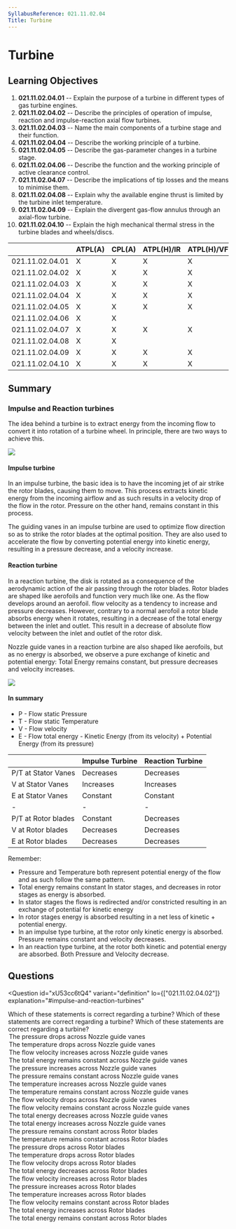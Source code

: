 ```yaml
---
SyllabusReference: 021.11.02.04
Title: Turbine
---
```


# Turbine

## Learning Objectives

1. **021.11.02.04.01** -- Explain the purpose of a turbine in different types of
   gas turbine engines.
2. **021.11.02.04.02** -- Describe the principles of operation of impulse,
   reaction and impulse-reaction axial flow turbines.
3. **021.11.02.04.03** -- Name the main components of a turbine stage and their
   function.
4. **021.11.02.04.04** -- Describe the working principle of a turbine.
5. **021.11.02.04.05** -- Describe the gas-parameter changes in a turbine stage.
6. **021.11.02.04.06** -- Describe the function and the working principle of
   active clearance control.
7. **021.11.02.04.07** -- Describe the implications of tip losses and the means
   to minimise them.
8. **021.11.02.04.08** -- Explain why the available engine thrust is limited by
   the turbine inlet temperature.
9. **021.11.02.04.09** -- Explain the divergent gas-flow annulus through an
   axial-flow turbine.
10. **021.11.02.04.10** -- Explain the high mechanical thermal stress in the
    turbine blades and wheels/discs.

|                 | ATPL(A) | CPL(A) | ATPL(H)/IR | ATPL(H)/VFR | CPL(H) | IR  | CBIR(A) |
| --------------- | ------- | ------ | ---------- | ----------- | ------ | --- | ------- |
| 021.11.02.04.01 | X       | X      | X          | X           | X      |     |         |
| 021.11.02.04.02 | X       | X      | X          | X           | X      |     |         |
| 021.11.02.04.03 | X       | X      | X          | X           | X      |     |         |
| 021.11.02.04.04 | X       | X      | X          | X           | X      |     |         |
| 021.11.02.04.05 | X       | X      | X          | X           | X      |     |         |
| 021.11.02.04.06 | X       | X      |            |             |        |     |         |
| 021.11.02.04.07 | X       | X      | X          | X           | X      |     |         |
| 021.11.02.04.08 | X       | X      |            |             |        |     |         |
| 021.11.02.04.09 | X       | X      | X          | X           | X      |     |         |
| 021.11.02.04.10 | X       | X      | X          | X           | X      |     |         |

## Summary

### Impulse and Reaction turbines

The idea behind a turbine is to extract energy from the incoming flow to convert
it into rotation of a turbine wheel. In principle, there are two ways to achieve
this.

<img src="images/021.11.02.04-01.jpeg" />

#### Impulse turbine

In an impulse turbine, the basic idea is to have the incoming jet of air strike
the rotor blades, causing them to move. This process extracts kinetic energy
from the incoming airflow and as such results in a velocity drop of the flow in
the rotor. Pressure on the other hand, remains constant in this process.

The guiding vanes in an impulse turbine are used to optimize flow direction so
as to strike the rotor blades at the optimal position. They are also used to
accelerate the flow by converting potential energy into kinetic energy,
resulting in a pressure decrease, and a velocity increase.

#### Reaction turbine

In a reaction turbine, the disk is rotated as a consequence of the aerodynamic
action of the air passing through the rotor blades. Rotor blades are shaped like
aerofoils and function very much like one. As the flow develops around an
aerofoil. flow velocity as a tendency to increase and pressure decreases.
However, contrary to a normal aerofoil a rotor blade absorbs energy when it
rotates, resulting in a decrease of the total energy between the inlet and
outlet. This result in a decrease of absolute flow velocity between the inlet
and outlet of the rotor disk.

Nozzle guide vanes in a reaction turbine are also shaped like aerofoils, but as
no energy is absorbed, we observe a pure exchange of kinetic and potential
energy: Total Energy remains constant, but pressure decreases and velocity
increases.

<img src="images/021.11.02.04-02.jpeg" />

#### In summary

- P - Flow static Pressure
- T - Flow static Temperature
- V - Flow velocity
- E - Flow total energy - Kinetic Energy (from its velocity) + Potential Energy
  (from its pressure)

|                     | Impulse Turbine | Reaction Turbine |
| ------------------- | --------------- | ---------------- |
| P/T at Stator Vanes | Decreases       | Decreases        |
| V at Stator Vanes   | Increases       | Increases        |
| E at Stator Vanes   | Constant        | Constant         |
| -                   | -               | -                |
| P/T at Rotor blades | Constant        | Decreases        |
| V at Rotor blades   | Decreases       | Decreases        |
| E at Rotor blades   | Decreases       | Decreases        |

Remember:

- Pressure and Temperature both represent potential energy of the flow and as
  such follow the same pattern.
- Total energy remains constant In stator stages, and decreases in rotor stages
  as energy is absorbed.
- In stator stages the flows is redirected and/or constricted resulting in an
  exchange of potential for kinetic energy
- In rotor stages energy is absorbed resulting in a net less of kinetic +
  potential energy.
- In an impulse type turbine, at the rotor only kinetic energy is absorbed.
  Pressure remains constant and velocity decreases.
- In an reaction type turbine, at the rotor both kinetic and potential energy
  are absorbed. Both Pressure and Velocity decrease.

## Questions

<Question
  id="xU53cc6tQ4"
  variant="definition"
  lo={["021.11.02.04.02"]}
  explanation="#impulse-and-reaction-turbines"
>
  <Text variant="oneCorrect">
    Which of these statements is correct regarding a <Subject /> turbine?
  </Text>
  <Text variant="oneTwo">
    Which of these statements are correct regarding a <Subject /> turbine?
  </Text>
  <Text variant="multipleCorrect" select={5}>
    Which of these statements are correct regarding a <Subject /> turbine?
  </Text>
  <Option key="1" id="xU53cc6tQ4-1" subject={["impulse", "reaction"]}>
    The pressure drops across Nozzle guide vanes
  </Option>
  <Option key="1" id="xU53cc6tQ4-2" subject={["impulse", "reaction"]}>
    The temperature drops across Nozzle guide vanes
  </Option>
  <Option key="1" id="xU53cc6tQ4-3" subject={["impulse", "reaction"]}>
    The flow velocity increases across Nozzle guide vanes
  </Option>
  <Option key="1" id="xU53cc6tQ4-4" subject={["impulse", "reaction"]}>
    The total energy remains constant across Nozzle guide vanes
  </Option>
  <Option key="1" id="xU53cc6tQ4-5">
    The pressure increases across Nozzle guide vanes
  </Option>
  <Option key="1" id="xU53cc6tQ4-6">
    The pressure remains constant across Nozzle guide vanes
  </Option>
  <Option key="1" id="xU53cc6tQ4-7">
    The temperature increases across Nozzle guide vanes
  </Option>
  <Option key="1" id="xU53cc6tQ4-8">
    The temperature remains constant across Nozzle guide vanes
  </Option>
  <Option key="1" id="xU53cc6tQ4-9">
    The flow velocity drops across Nozzle guide vanes
  </Option>
  <Option key="1" id="xU53cc6tQ4-a">
    The flow velocity remains constant across Nozzle guide vanes
  </Option>
  <Option key="1" id="xU53cc6tQ4-b">
    The total energy decreases across Nozzle guide vanes
  </Option>
  <Option key="1" id="xU53cc6tQ4-c">
    The total energy increases across Nozzle guide vanes
  </Option>
  <Option key="2" id="xU53cc6tQ4-d" subject={["impulse"]}>
    The pressure remains constant across Rotor blades
  </Option>
  <Option key="2" id="xU53cc6tQ4-e" subject={["impulse"]}>
    The temperature remains constant across Rotor blades
  </Option>
  <Option key="2" id="xU53cc6tQ4-f" subject={["reaction"]}>
    The pressure drops across Rotor blades
  </Option>
  <Option key="2" id="xU53cc6tQ4-g" subject={["reaction"]}>
    The temperature drops across Rotor blades
  </Option>
  <Option key="2" id="xU53cc6tQ4-h" subject={["reaction", "impulse"]}>
    The flow velocity drops across Rotor blades
  </Option>
  <Option key="2" id="xU53cc6tQ4-i" subject={["reaction", "impulse"]}>
    The total energy decreases across Rotor blades
  </Option>
  <Option key="2" id="xU53cc6tQ4-j">
    The flow velocity increases across Rotor blades
  </Option>
  <Option key="2" id="xU53cc6tQ4-k">
    The pressure increases across Rotor blades
  </Option>
  <Option key="2" id="xU53cc6tQ4-l">
    The temperature increases across Rotor blades
  </Option>
  <Option key="2" id="xU53cc6tQ4-m">
    The flow velocity remains constant across Rotor blades
  </Option>
  <Option key="2" id="xU53cc6tQ4-n">
    The total energy increases across Rotor blades
  </Option>
  <Option key="2" id="xU53cc6tQ4-o">
    The total energy remains constant across Rotor blades
  </Option>
</Question>
